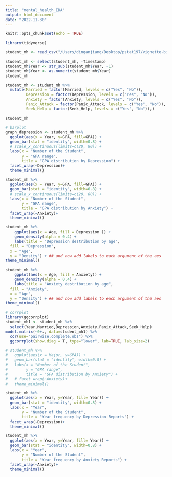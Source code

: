```yaml
---
title: "mental_health_EDA"
output: html_document
date: "2022-11-30"
---
```


```r
knitr::opts_chunk$set(echo = TRUE)
```

```r
library(tidyverse)
```

```r
student_mh <- read_csv("/Users/dinganjiang/Desktop/pstat197/vignette-binary-class-bootstrap/data/student_mental_health.csv")

student_mh <- select(student_mh, -Timestamp)
student_mh$Year <- str_sub(student_mh$Year, -1)
student_mh$Year <- as.numeric(student_mh$Year)
student_mh
```

```r
student_mh <- student_mh %>%
  mutate(Married = factor(Married, levels = c("Yes", "No")),
         Depression = factor(Depression, levels = c("Yes", "No")),
         Anxiety = factor(Anxiety, levels = c("Yes", "No")),
         Panic_Attack = factor(Panic_Attack, levels = c("Yes", "No")),
         Seek_Help = factor(Seek_Help, levels = c("Yes", "No")),)

student_mh
```

```r
# barplot
graph_depression <- student_mh %>%
  ggplot(aes(x = Year, y=GPA, fill=GPA)) +
  geom_bar(stat = "identity", width=0.8) +
  # scale_x_continuous(limits=c(20, 80)) +
  labs(x = "Number of the Student",
       y = "GPA range",
       title = "GPA distribution by Depression") +
  facet_wrap(~Depression)+
  theme_minimal()
```



```r
student_mh %>%
  ggplot(aes(x = Year, y=GPA, fill=GPA)) +
  geom_bar(stat = "identity", width=0.8) +
  # scale_x_continuous(limits=c(20, 80)) +
  labs(x = "Number of the Student",
       y = "GPA range",
       title = "GPA distribution by Anxiety") +
  facet_wrap(~Anxiety)+
  theme_minimal()
```


```r
student_mh %>%
    ggplot(aes(x = Age, fill = Depression )) +
    geom_density(alpha = 0.4) +
    labs(title = "Depression destribution by age",
  fill = "Depression",
  x = "Age",
  y = "Density") + ## and now add labels to each argument of the aes
theme_minimal()
```
```r
student_mh %>%
    ggplot(aes(x = Age, fill = Anxiety)) +
    geom_density(alpha = 0.4) +
    labs(title = "Anxiety destribution by age",
  fill = "Anxiety",
  x = "Age",
  y = "Density") + ## and now add labels to each argument of the aes
theme_minimal()
```



```r
# corrplot 
library(ggcorrplot)
student_mh1 <- student_mh %>% 
  select(Year,Married,Depression,Anxiety,Panic_Attack,Seek_Help)
model.matrix(~0+., data=student_mh1) %>% 
  cor(use="pairwise.complete.obs") %>% 
  ggcorrplot(show.diag = T, type="lower", lab=TRUE, lab_size=2)
```

```r
# student_mh %>%
#   ggplot(aes(x = Major, y=GPA)) +
#   geom_bar(stat = "identity", width=0.8) +
#   labs(x = "Number of the Student",
#        y = "GPA range",
#        title = "GPA distribution by Anxiety") +
#   # facet_wrap(~Anxiety)+
#   theme_minimal()
```


```r
student_mh %>%
  ggplot(aes(x = Year, y=Year, fill= Year)) +
  geom_bar(stat = "identity", width=0.8) +
  labs(x = "Year",
       y = "Number of the Student",
       title = "Year frequency by Depression Reports") +
  facet_wrap(~Depression)+
  theme_minimal()
```

```r
student_mh %>%
  ggplot(aes(x = Year, y=Year, fill= Year)) +
  geom_bar(stat = "identity", width=0.8) +
  labs(x = "Year",
       y = "Number of the Student",
       title = "Year frequency by Anxiety Reports") +
  facet_wrap(~Anxiety)+
  theme_minimal()
```






